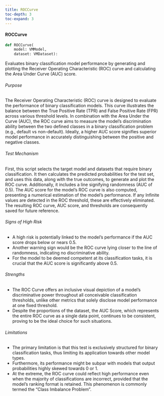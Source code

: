```yaml
---
title: ROCCurve
toc-depth: 3
toc-expand: 3
---
```






 
#### ROCCurve

```python
def ROCCurve(
    model: VMModel,
    dataset: VMDataset):
```

Evaluates binary classification model performance by generating and plotting the Receiver Operating Characteristic
(ROC) curve and calculating the Area Under Curve (AUC) score.

###### Purpose

The Receiver Operating Characteristic (ROC) curve is designed to evaluate the performance of binary classification
models. This curve illustrates the balance between the True Positive Rate (TPR) and False Positive Rate (FPR)
across various threshold levels. In combination with the Area Under the Curve (AUC), the ROC curve aims to measure
the model's discrimination ability between the two defined classes in a binary classification problem (e.g.,
default vs non-default). Ideally, a higher AUC score signifies superior model performance in accurately
distinguishing between the positive and negative classes.

###### Test Mechanism

First, this script selects the target model and datasets that require binary classification. It then calculates the
predicted probabilities for the test set, and uses this data, along with the true outcomes, to generate and plot
the ROC curve. Additionally, it includes a line signifying randomness (AUC of 0.5). The AUC score for the model's
ROC curve is also computed, presenting a numerical estimation of the model's performance. If any Infinite values
are detected in the ROC threshold, these are effectively eliminated. The resulting ROC curve, AUC score, and
thresholds are consequently saved for future reference.

###### Signs of High Risk

- A high risk is potentially linked to the model's performance if the AUC score drops below or nears 0.5.
- Another warning sign would be the ROC curve lying closer to the line of randomness, indicating no discriminative
ability.
- For the model to be deemed competent at its classification tasks, it is crucial that the AUC score is
significantly above 0.5.

###### Strengths

- The ROC Curve offers an inclusive visual depiction of a model's discriminative power throughout all conceivable
classification thresholds, unlike other metrics that solely disclose model performance at one fixed threshold.
- Despite the proportions of the dataset, the AUC Score, which represents the entire ROC curve as a single data
point, continues to be consistent, proving to be the ideal choice for such situations.

###### Limitations

- The primary limitation is that this test is exclusively structured for binary classification tasks, thus limiting
its application towards other model types.
- Furthermore, its performance might be subpar with models that output probabilities highly skewed towards 0 or 1.
- At the extreme, the ROC curve could reflect high performance even when the majority of classifications are
incorrect, provided that the model's ranking format is retained. This phenomenon is commonly termed the "Class
Imbalance Problem".




 
